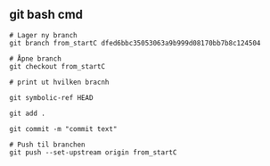 
## git bash cmd

```
# Lager ny branch 
git branch from_startC dfed6bbc35053063a9b999d08170bb7b8c124504

# Åpne branch 
git checkout from_startC 

# print ut hvilken bracnh

git symbolic-ref HEAD

git add .

git commit -m "commit text"

# Push til branchen 
git push --set-upstream origin from_startC

```